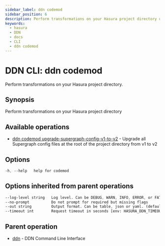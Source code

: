 ```yaml
---
sidebar_label: ddn codemod
sidebar_position: 6
description: Perform transformations on your Hasura project directory using the DDN CLI
keywords:
  - hasura
  - DDN
  - docs
  - CLI
  - ddn codemod
---
```


# DDN CLI: ddn codemod

Perform transformations on your Hasura project directory.

## Synopsis

Perform transformations on your Hasura project directory

## Available operations

- [ddn codemod upgrade-supergraph-config-v1-to-v2](/cli/commands/ddn_codemod_upgrade-supergraph-config-v1-to-v2) - Upgrade all Supergraph config files at the root of the project directory from v1 to v2

## Options

```sass
-h, --help   help for codemod
```

## Options inherited from parent operations

```sass
--log-level string   Log level. Can be DEBUG, WARN, INFO, ERROR, or FATAL. (default "INFO")
--no-prompt          Do not prompt for required but missing flags
--out string         Output format. Can be table, json or yaml. (default "table")
--timeout int        Request timeout in seconds [env: HASURA_DDN_TIMEOUT] (default 100)
```

## Parent operation

- [ddn](/cli/commands/ddn) - DDN Command Line Interface
